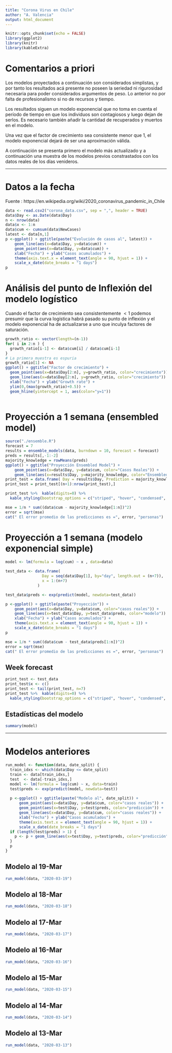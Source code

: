 ```yaml
---
title: "Corona Virus en Chile"
author: "A. Valencia"
output: html_document
---
```


```r
knitr::opts_chunk$set(echo = FALSE)
library(ggplot2)
library(knitr)
library(kableExtra)
```

# Comentarios a priori

Los modelos proyectados a continuación son considerados simplistas, y por tanto los resultados acá presente no poseen la seriedad ni rigurosidad necesaria para poder considerados argumentos de peso. Lo anterior no por falta de profesionalismo si no de recursos y tiempo. 

Los resultados siguen un modelo exponencial que no toma en cuenta el período de tiempo en que los individuos son contagiosos y luego dejan de serlos. Es necesario también añadir la cantidad de recuperados y muertos en el modelo. 

Una vez que el factor de crecimiento sea consistente menor que 1, el modelo exponencial dejará de ser una aproximación válida. 

A continuación se presenta primero el modelo más actualizado y a continuación una muestra de los modelos previos constrastados con los datos reales de los días venideros. 

---

# Datos a la fecha

Fuente : https://en.wikipedia.org/wiki/2020_coronavirus_pandemic_in_Chile

```r
data <- read.csv2("corona_data.csv", sep = ",", header = TRUE)
data$Day <- as.Date(data$Day)
n <- nrow(data)
data$x <- 1:n
data$cum <- cumsum(data$NewCases)
latest <- data[n,1]
p <-ggplot() + ggtitle(paste("Evolución de casos al", latest)) +
    geom_line(aes(x=data$Day, y=data$cum)) + 
    geom_point(aes(x=data$Day, y=data$cum)) +
    xlab("Fecha") + ylab("Casos acumulados") + 
    theme(axis.text.x = element_text(angle = 90, hjust = 1)) +
    scale_x_date(date_breaks = "1 days")
p
```

# Análisis del punto de Inflexión del modelo logístico

Cuando el factor de crecimiento sea consistentemente $<1$ podemos presumir que la curva logística habrá pasado su punto de inflexión y el modelo exponencial ha de actualizarse a uno que inculya factores de saturación.

```r
growth_ratio <- vector(length=(n-1))
for( i in 2:n ) {
  growth_ratio[i-1] <- data$cum[i] / data$cum[i-1]
}
# La primera muestra es espuria
growth_ratio[1] <- NA
ggplot() + ggtitle("Factor de crecimiento") + 
  geom_point(aes(x=data$Day[2:n], y=growth_ratio, color="crecimiento")) + 
  geom_line(aes(x=data$Day[2:n], y=growth_ratio, color="crecimiento")) + 
  xlab("Fecha") + ylab("Growth rate") +
  ylim(0,(max(growth_ratio)+0.5)) +
  geom_hline(yintercept = 1, aes(color="y=1"))
  
```

# Proyección a 1 semana (ensembled model)

```r
source("./ensemble.R")
forecast = 7
results = ensemble_models(data, burndown = 10, forecast = forecast)
preds = results[,-1:-2]
majority_knowledge = rowMeans(preds)
ggplot() + ggtitle("Proyección Ensembled Model") +
    geom_point(aes(x=data$Day, y=data$cum, color="Casos Reales")) + 
    geom_line(aes(x=results$Day, y=majority_knowledge, color="Ensembled Model"))
print_test = data.frame( Day = results$Day, Prediction = majority_knowledge)
print_test = print_test[(n+1):nrow(print_test),]

print_test %>%  kable(digits=0) %>%
  kable_styling(bootstrap_options = c("striped", "hover", "condensed", "responsive"), full_width = FALSE)
```

```r
mse = 1/n * sum((data$cum - majority_knowledge[1:n])^2)
error = sqrt(mse)
cat(" El error promedio de las predicciones es =", error, "personas")
```

# Proyección a 1 semana (modelo exponencial simple)

```r
model <- lm(formula = log(cum) ~ x , data=data)

test_data <- data.frame(
                Day = seq(data$Day[1], by="day", length.out = (n+7)), 
                x = 1:(n+7)
              )

test_data$preds <- exp(predict(model, newdata=test_data))

p <-ggplot() + ggtitle(paste("Proyección")) +
    geom_point(aes(x=data$Day, y=data$cum, color="casos reales")) + 
    geom_line(aes(x=test_data$Day, y=test_data$preds, color="modelo")) + 
    xlab("Fecha") + ylab("Casos acumulados") + 
    theme(axis.text.x = element_text(angle = 90, hjust = 1)) +
    scale_x_date(date_breaks = "1 days")
p
```
```r
mse = 1/n * sum((data$cum - test_data$preds[1:n])^2)
error = sqrt(mse)
cat(" El error promedio de las predicciones es =", error, "personas")
```

## Week forecast

```r
print_test <- test_data
print_test$x <- c()
print_test <- tail(print_test, n=7)
print_test %>%  kable(digits=0) %>%
  kable_styling(bootstrap_options = c("striped", "hover", "condensed", "responsive"), full_width = FALSE)
```

## Estadísticas del modelo

```r
summary(model)
```

---

# Modelos anteriores

```r
run_model <- function(data, date_split) {
  train_idxs <- which(data$Day <= date_split)
  train <- data[train_idxs,]
  test  <- data[-train_idxs,]
  model <- lm(formula = log(cum) ~ x, data=train)
  test$preds <- exp(predict(model, newdata=test))
  
  p <-ggplot() + ggtitle(paste("Modelo al", date_split)) +
      geom_point(aes(x=data$Day, y=data$cum, color="casos reales")) + 
      geom_point(aes(x=test$Day, y=test$preds, color="predicción")) + 
      geom_line(aes(x=data$Day, y=data$cum, color="casos reales")) + 
      xlab("Fecha") + ylab("Casos acumulados") + 
      theme(axis.text.x = element_text(angle = 90, hjust = 1)) +
      scale_x_date(date_breaks = "1 days")
  if (length(test$preds) > 1) {
    p <- p + geom_line(aes(x=test$Day, y=test$preds, color="predicción")) 
  }
  p
}
```


## Modelo al 19-Mar
```r
run_model(data, "2020-03-19")
```


## Modelo al 18-Mar
```r
run_model(data, "2020-03-18")
```


## Modelo al 17-Mar
```r
run_model(data, "2020-03-17")
```


## Modelo al 16-Mar
```r
run_model(data, "2020-03-16")
```


## Modelo al 15-Mar
```r
run_model(data, "2020-03-15")
```


## Modelo al 14-Mar
```r
run_model(data, "2020-03-14")
```


## Modelo al 13-Mar
```r
run_model(data, "2020-03-13")
```




























































